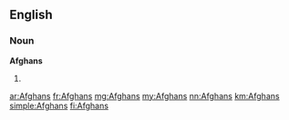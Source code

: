 ==English==

===Noun===
'''Afghans'''

# {{plural of|Afghan}}

[[ar:Afghans]]
[[fr:Afghans]]
[[mg:Afghans]]
[[my:Afghans]]
[[nn:Afghans]]
[[km:Afghans]]
[[simple:Afghans]]
[[fi:Afghans]]